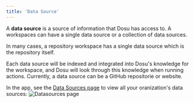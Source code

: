 ```yaml
---
title: 'Data Source'
---
```



A **data source** is a source of information that Dosu has access to. A workspaces can have a single data source or a collection of data sources.

<Note>
In many cases, a repository workspace has a single data source which is the repository itself.
</Note>

Each data source will be indexed and integrated into Dosu's knowledge for the workspace, and Dosu will look through this knowledge when running actions.
Currently, a data source can be a GitHub repositorie or website.

In the app, see the [Data Sources page](https://app.dosu.dev/data-sources) to view all your oranization's data sources:
![Datasources page](/images/datasources.png)
